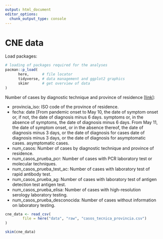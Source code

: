 ```yaml
---
output: html_document
editor_options: 
  chunk_output_type: console
---
```

# CNE data {#sec-cne}

Load packages:

```r
# loading of packages required for the analyses
pacman::p_load(
      here,      # file locator
      tidyverse, # data management and ggplot2 graphics
      skimr      # get overview of data
)
```


Number of cases by diagnostic technique and province of residence [[link](https://cnecovid.isciii.es/covid19/resources/metadata_tecnica_ccaa_prov_res.pdf)]:

-   provincia_iso: ISO code of the province of residence.
-   fecha: date \[From pandemic onset to May 10, the date of symptom onset or, if not, the date of diagnosis minus 6 days. symptoms or, in the absence of symptoms, the date of diagnosis minus 6 days. From May 11, the date of symptom onset, or in the absence thereof, the date of diagnosis minus 3 days, or the date of diagnosis for cases date of diagnosis minus 3 days, or the date of diagnosis for asymptomatic cases. asymptomatic cases.
-   num_casos: Number of cases by diagnostic technique and province of residence.
-   num_casos_prueba_pcr: Number of cases with PCR laboratory test or molecular techniques.
-   num_casos_prueba_test_ac: Number of cases with laboratory test of rapid antibody test.
-   num_casos_prueba_ag: Number of cases with laboratory test of antigen detection test antigen test.
-   num_casos_prueba_elisa: Number of cases with high-resolution serology laboratory testing.
-   num_casos_prueba_desconocida: Number of cases without information on laboratory testing.

```r
cne_data <- read_csv(
        file = here("data", "raw", "casos_tecnica_provincia.csv")
)
```

```r
skim(cne_data)
```
